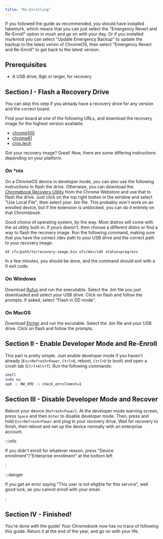 ```yaml
---
title: "Re-Enrolling"
---
```



If you followed the guide as recommended, you should have installed fakemurk, which means that you can just select the "Emergency Revert and Re-Enroll" option in mush and go on with your day. Or if you installed murkmod you can select "Update Emergency Backup" to update the backup to the latest verion of ChromeOS, then select "Emergency Revert and Re-Enroll" to get back to the latest version.

## Prerequisites

- A USB drive, 8gb or larger, for recovery

## Section I - Flash a Recovery Drive

You can skip this step if you already have a recovery drive for any version and the correct board.

Find your board at one of the following URLs, and download the recovery image for the highest version available.

- [chrome100](https://chrome100.dev/)
- [chrome81](https://rainestorme.github.io/chrome81/)
- [cros.tech](https://cros.tech/)

Got your recovery image? Great! Now, there are some differing instructions depending on your platform.

### On *nix

On a ChromeOS device in developer mode, you can also use the following instructions to flash the drive. Otherwise, you can download the [Chromebook Recovery Utility](https://chromewebstore.google.com/detail/chromebook-recovery-utili/pocpnlppkickgojjlmhdmidojbmbodfm) from the Chrome Webstore and use that to flash the drive. Just click on the top right button in the window and select "Use Local File", then select your .bin file. This probably won't work on an enrolled device, but if the extension is unblocked, you can do it entirely on that Chromebook.

Good choice of operating system, by the way. Most distros will come with the `dd` utility built-in. If yours doesn't, then choose a different distro or find a way to flash the recovery image. Run the following command, making sure that you have the correct /dev path to your USB drive and the correct path to your recovery image:

```sh
dd if=/path/to/recovery-image.bin of=/dev/sdX status=progress
```

In a few minutes, you should be done, and the command should exit with a 0 exit code.

### On Windows

Download [Rufus](https://rufus.ie/) and run the executable. Select the .bin file you just downloaded and select your USB drive. Click on flash and follow the prompts. If asked, select "Flash in DD mode".

### On MacOS

Download [Etcher](https://www.balena.io/etcher) and run the excutable. Select the .bin file and your USB drive. Click on flash and follow the prompts.

## Section II - Enable Developer Mode and Re-Enroll

This part is pretty simple. Just enable developer mode if you haven't already (`Esc+Refresh+Power`, `Ctrl+D`, reboot, `Ctrl+D` to boot) and open a crosh tab (`Ctrl+Alt+T`). Run the following commands:

```sh
shell
sudo su
vpd -i RW_VPD -s check_enrollment=1
```

## Section III - Disable Developer Mode and Recover

Reboot your device (`Refresh+Power`). At the developer mode warning screen, press `Space` and then `Enter` to disable developer mode. Then, press and hold `Esc+Refresh+Power` and plug in your recovery drive. Wait for recovery to finish, then reboot and set up the device normally with an enterprise account.

:::info

If you didn't enroll for whatever reason, press "Device enrollment"/"Enterprise enrollment" at the bottom left

:

:::danger

If you get an error saying "This user is not eligible for this service", well good luck, as you cannot enroll with your email.

:

## Section IV - Finished!

You're done with the guide! Your Chromebook now has no trace of following this guide. Return it at the end of the year, and go on with your life.
